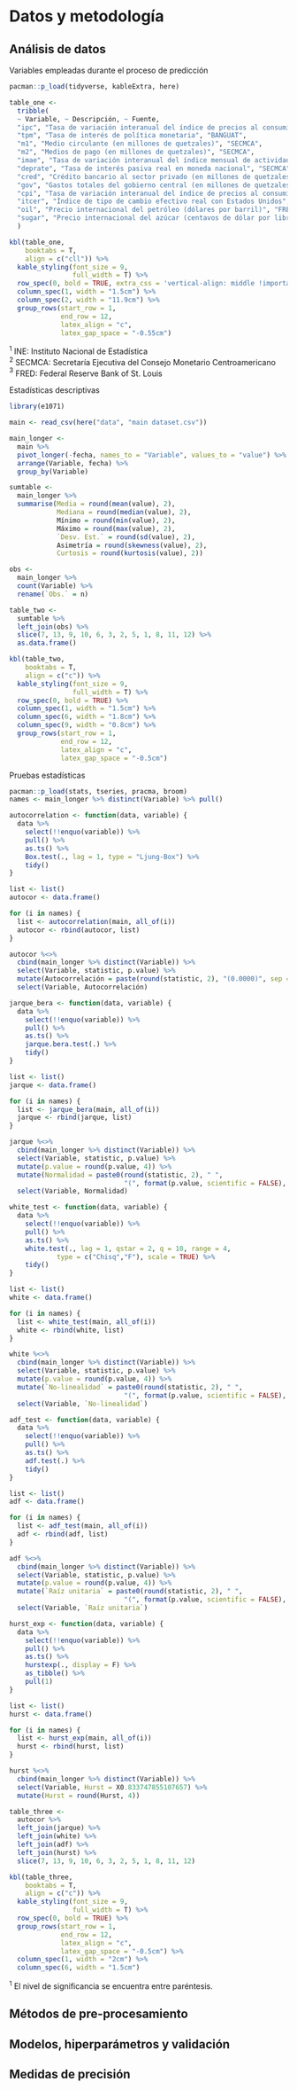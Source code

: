 # Datos y metodología

## Análisis de datos

\small

\textbf{Cuadro 1:} Variables empleadas durante el proceso de predicción

\normalsize

```r
pacman::p_load(tidyverse, kableExtra, here)
```

```r
table_one <- 
  tribble(
  ~ Variable, ~ Descripción, ~ Fuente,
  "ipc", "Tasa de variación interanual del índice de precios al consumidor", "INE",
  "tpm", "Tasa de interés de política monetaria", "BANGUAT",
  "m1", "Medio circulante (en millones de quetzales)", "SECMCA",
  "m2", "Medios de pago (en millones de quetzales)", "SECMCA",
  "imae", "Tasa de variación interanual del índice mensual de actividad económica (tendencia-ciclo)", "SECMCA",
  "deprate", "Tasa de interés pasiva real en moneda nacional", "SECMCA",
  "cred", "Crédito bancario al sector privado (en millones de quetzales)", "BANGUAT",
  "gov", "Gastos totales del gobierno central (en millones de quetzales)", "BANGUAT",
  "cpi", "Tasa de variación interanual del índice de precios al consumidor en Estados Unidos (ajustada por estacionalidad)", "FRED",
  "itcer", "Índice de tipo de cambio efectivo real con Estados Unidos", "SECMCA",
  "oil", "Precio internacional del petróleo (dólares por barril)", "FRED",
  "sugar", "Precio internacional del azúcar (centavos de dólar por libra)", "FRED"
  )
```

\renewcommand{\arraystretch}{1.5}

```r
kbl(table_one, 
    booktabs = T, 
    align = c("cll")) %>%
  kable_styling(font_size = 9,
                full_width = T) %>% 
  row_spec(0, bold = TRUE, extra_css = 'vertical-align: middle !important;') %>% 
  column_spec(1, width = "1.5cm") %>% 
  column_spec(2, width = "11.9cm") %>% 
  group_rows(start_row = 1, 
             end_row = 12, 
             latex_align = "c",
             latex_gap_space = "-0.55cm")
```

\renewcommand{\arraystretch}{1}

\scriptsize

$^1$ INE: Instituto Nacional de Estadística\
$^2$ SECMCA: Secretaría Ejecutiva del Consejo Monetario Centroamericano\
$^3$ FRED: Federal Reserve Bank of St. Louis

\normalsize

\small

\textbf{Cuadro 2:} Estadísticas descriptivas

\normalsize

```r
library(e1071)

main <- read_csv(here("data", "main dataset.csv"))

main_longer <- 
  main %>% 
  pivot_longer(-fecha, names_to = "Variable", values_to = "value") %>% 
  arrange(Variable, fecha) %>% 
  group_by(Variable)

sumtable <- 
  main_longer %>% 
  summarise(Media = round(mean(value), 2),
            Mediana = round(median(value), 2),
            Mínimo = round(min(value), 2),
            Máximo = round(max(value), 2),
            `Desv. Est.` = round(sd(value), 2),
            Asimetría = round(skewness(value), 2),
            Curtosis = round(kurtosis(value), 2))

obs <- 
  main_longer %>% 
  count(Variable) %>% 
  rename(`Obs.` = n)

table_two <- 
  sumtable %>% 
  left_join(obs) %>% 
  slice(7, 13, 9, 10, 6, 3, 2, 5, 1, 8, 11, 12) %>% 
  as.data.frame()
```

\renewcommand{\arraystretch}{1.3}

```r
kbl(table_two, 
    booktabs = T,
    align = c("c")) %>%
  kable_styling(font_size = 9,
                full_width = T) %>% 
  row_spec(0, bold = TRUE) %>% 
  column_spec(1, width = "1.5cm") %>% 
  column_spec(6, width = "1.8cm") %>% 
  column_spec(9, width = "0.8cm") %>% 
  group_rows(start_row = 1, 
             end_row = 12, 
             latex_align = "c",
             latex_gap_space = "-0.5cm")
```

\renewcommand{\arraystretch}{1}

\small

\textbf{Cuadro 3:} Pruebas estadísticas

\normalsize

```r
pacman::p_load(stats, tseries, pracma, broom)
names <- main_longer %>% distinct(Variable) %>% pull()
```

```r
autocorrelation <- function(data, variable) {
  data %>% 
    select(!!enquo(variable)) %>% 
    pull() %>% 
    as.ts() %>% 
    Box.test(., lag = 1, type = "Ljung-Box") %>% 
    tidy()
}

list <- list()
autocor <- data.frame()

for (i in names) {
  list <- autocorrelation(main, all_of(i))
  autocor <- rbind(autocor, list)
}

autocor %<>% 
  cbind(main_longer %>% distinct(Variable)) %>% 
  select(Variable, statistic, p.value) %>% 
  mutate(Autocorrelación = paste(round(statistic, 2), "(0.0000)", sep = " ")) %>% 
  select(Variable, Autocorrelación)
```

```r
jarque_bera <- function(data, variable) {
  data %>% 
    select(!!enquo(variable)) %>% 
    pull() %>% 
    as.ts() %>% 
    jarque.bera.test(.) %>% 
    tidy()
}

list <- list()
jarque <- data.frame()

for (i in names) {
  list <- jarque_bera(main, all_of(i))
  jarque <- rbind(jarque, list)
}

jarque %<>% 
  cbind(main_longer %>% distinct(Variable)) %>% 
  select(Variable, statistic, p.value) %>% 
  mutate(p.value = round(p.value, 4)) %>% 
  mutate(Normalidad = paste0(round(statistic, 2), " ", 
                             "(", format(p.value, scientific = FALSE), ")")) %>% 
  select(Variable, Normalidad)
```

```r
white_test <- function(data, variable) {
  data %>% 
    select(!!enquo(variable)) %>% 
    pull() %>% 
    as.ts() %>% 
    white.test(., lag = 1, qstar = 2, q = 10, range = 4, 
            type = c("Chisq","F"), scale = TRUE) %>% 
    tidy()
}

list <- list()
white <- data.frame()

for (i in names) {
  list <- white_test(main, all_of(i))
  white <- rbind(white, list)
}

white %<>% 
  cbind(main_longer %>% distinct(Variable)) %>% 
  select(Variable, statistic, p.value) %>% 
  mutate(p.value = round(p.value, 4)) %>% 
  mutate(`No-linealidad` = paste0(round(statistic, 2), " ", 
                             "(", format(p.value, scientific = FALSE), ")")) %>% 
  select(Variable, `No-linealidad`)
```

```r
adf_test <- function(data, variable) {
  data %>% 
    select(!!enquo(variable)) %>% 
    pull() %>% 
    as.ts() %>% 
    adf.test(.) %>% 
    tidy()
}

list <- list()
adf <- data.frame()

for (i in names) {
  list <- adf_test(main, all_of(i))
  adf <- rbind(adf, list)
}

adf %<>% 
  cbind(main_longer %>% distinct(Variable)) %>% 
  select(Variable, statistic, p.value) %>% 
  mutate(p.value = round(p.value, 4)) %>% 
  mutate(`Raíz unitaria` = paste0(round(statistic, 2), " ", 
                             "(", format(p.value, scientific = FALSE), ")")) %>% 
  select(Variable, `Raíz unitaria`)
```

```r
hurst_exp <- function(data, variable) {
  data %>% 
    select(!!enquo(variable)) %>% 
    pull() %>% 
    as.ts() %>% 
    hurstexp(., display = F) %>% 
    as_tibble() %>% 
    pull(1)
}

list <- list()
hurst <- data.frame()

for (i in names) {
  list <- hurst_exp(main, all_of(i))
  hurst <- rbind(hurst, list)
}

hurst %<>% 
  cbind(main_longer %>% distinct(Variable)) %>% 
  select(Variable, Hurst = X0.833747855107657) %>% 
  mutate(Hurst = round(Hurst, 4))
```

```r
table_three <- 
  autocor %>% 
  left_join(jarque) %>% 
  left_join(white) %>% 
  left_join(adf) %>% 
  left_join(hurst) %>% 
  slice(7, 13, 9, 10, 6, 3, 2, 5, 1, 8, 11, 12)
```

\renewcommand{\arraystretch}{1.3}

```r
kbl(table_three, 
    booktabs = T,
    align = c("c")) %>%
  kable_styling(font_size = 9,
                full_width = T) %>% 
  row_spec(0, bold = TRUE) %>% 
  group_rows(start_row = 1, 
             end_row = 12, 
             latex_align = "c",
             latex_gap_space = "-0.5cm") %>% 
  column_spec(1, width = "2cm") %>% 
  column_spec(6, width = "1.5cm")
```

\renewcommand{\arraystretch}{1}

\scriptsize

$^1$ El nivel de significancia se encuentra entre paréntesis.

\normalsize

## Métodos de pre-procesamiento

## Modelos, hiperparámetros y validación

## Medidas de precisión

